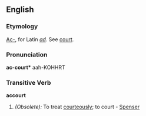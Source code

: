 ==English==

===Etymology===
[[Ac-]], for Latin ''[[ad]]''. See [[court]].

===Pronunciation===
'''ac-court*'''
{{rfap}}
aah-KOHHRT

===Transitive Verb===
'''accourt'''

# ''(Obsolete):'' To treat [[courteously]]; to court - [[Spenser]]